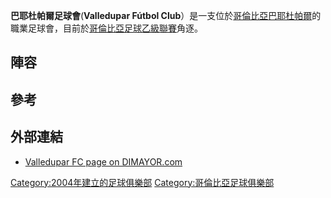 {{Infobox football club
| clubname = 巴耶杜帕爾足球會
| image    = <!-- 檔案不存在 [[Image:Valledupar_FC.png|170px]] ，可從英文維基百科取得 -->
| fullname = Valledupar Fútbol Club
| founded  = {{Start date and age|2003|11|15|df=yes}}
| ground   = [[哥倫比亞|哥倫比亞]][[巴耶杜帕爾|巴耶杜帕爾]][[Estadio_Armando_Maestre_Pavajeau|Estadio Armando Maestre Pavajeau]]
| capacity = 10,000
| chairman = Jesualdo Morelli
| manager  = Óscar Aristizabal
| league   = [[哥倫比亞足球乙級聯賽|哥倫比亞足球乙級聯賽]]
| season   = 2015
| position = 10
| website  = http://www.valleduparfc.com/
| pattern_la1=_valledupar16h|pattern_b1=_valledupar16h|pattern_ra1=_valledupar16h|pattern_sh1=_valledupar16h
| leftarm1=FFFFFF|body1=FFFFFF|rightarm1=FFFFFF|shorts1=FFFFFF|socks1=008800
| pattern_la2=_valledupar16a|pattern_b2=_valledupar16a|pattern_ra2=_valledupar16a|pattern_sh2=_valledupar16a
| leftarm2=FFFFFF|body2=FFFFFF|rightarm2=FFFFFF|shorts2=FFFFFF|socks2=FFFFFF
}}

'''巴耶杜帕爾足球會'''('''Valledupar Fútbol Club'''）是一支位於[[哥倫比亞|哥倫比亞]][[巴耶杜帕爾|巴耶杜帕爾]]的職業足球會，目前於[[哥倫比亞足球乙級聯賽|哥倫比亞足球乙級聯賽]]角逐。

==陣容==
{{Updated|2016年}}
{{Fs start}}
{{Fs player|no=|nat=COL|name=[[Williams_Buenaños|Williams Buenaños]]|pos=GK}}
{{Fs player|no=|nat=COL|name=[[Jorge_Henríquez|Jorge Henríquez]]|pos=GK}}
{{Fs player|no=|nat=COL|name=[[Jhonny_Buelvas|Jhonny Buelvas]]|pos=DF}}
{{Fs player|no=|nat=COL|name=[[Deiner_Cetré|Deiner Cetré]]|pos=DF}}
{{Fs player|no=|nat=COL|name=[[Julio_César_Mora|Julio César Mora]]|pos=DF}}
{{Fs player|no=|nat=COL|name=[[Luís_Moreno|Luís Moreno]]|pos=DF}}
{{Fs player|no=|nat=COL|name=[[Andrés_Padilla|Andrés Padilla]]|pos=DF}}
{{Fs player|no=|nat=COL|name=[[Jhon_Zea|Jhon Zea]]|pos=DF}}
{{Fs player|no=|nat=COL|name=[[Ricardo_Delgado_Araujo|Ricardo Delgado]]|pos=MF}}
{{Fs player|no=|nat=COL|name=[[Luis_Iriarte|Luis Iriarte]]|pos=MF}}
{{Fs mid}}
{{Fs player|no=|nat=COL|name=[[Luis_Londoño|Luis Londoño]]|pos=MF}}
{{Fs player|no=|nat=COL|name=[[Carlos_Oñate|Carlos Oñate]]|pos=MF}}
{{Fs player|no=|nat=COL|name=[[Alex_Rambal|Alex Rambal]]|pos=MF}}
{{Fs player|no=|nat=COL|name=[[Saramys_Rodríguez|Saramys Rodríguez]]|pos=MF}}
{{Fs player|no=|nat=COL|name=[[John_Jairo_Ulloque|John Jairo Ulloque]]|pos=MF}}
{{Fs player|no=|nat=COL|name=[[Víctor_Puerta|Víctor Puerta]]|pos=MF}}
{{Fs player|no=|nat=COL|name=[[Luis_Carlos_de_la_Hoz|Luis Carlos de la Hoz]]|pos=FW}}
{{Fs player|no=|nat=COL|name=[[Mauricio_González_(footballer)|Mauricio González]]|pos=FW}}
{{Fs player|no=|nat=COL|name=[[Óscar_Santos|Óscar Santos]]|pos=FW}}
{{Fs player|no=|nat=COL|name=[[Juan_Camilo_Zapata|Juan Camilo Zapata]]|pos=FW}}
{{Fs end}}

==參考==
{{Reflist}}

==外部連結==
*[https://web.archive.org/web/20070213062530/http://www.dimayor.com/club_valledupar.htm Valledupar FC page on DIMAYOR.com]

[[Category:2004年建立的足球俱樂部|Category:2004年建立的足球俱樂部]]
[[Category:哥倫比亞足球俱樂部|Category:哥倫比亞足球俱樂部]]